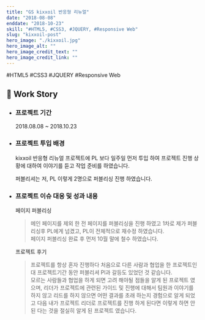 ```yaml
---
title: "GS kixxoil 반응형 리뉴얼"
date: "2018-08-08"
enddate: "2018-10-23"
skill: "#HTML5, #CSS3, #JQUERY, #Responsive Web"
slug: "kixxoil-post"
hero_image: "./kixxoil.jpg"
hero_image_alt: ""
hero_image_credit_text: ""
hero_image_credit_link: ""
---
```


<div className="badge-wrap">
  <span className="badge badge-html">#HTML5</span>
  <span className="badge badge-css">#CSS3</span>
  <span className="badge badge-javscript">#JQUERY</span>
  <span className="badge badge-rwd">#Responsive Web</span>
</div>

## 🎤 Work Story

- ### 프로젝트 기간

  2018.08.08 ~ 2018.10.23

- ### 프로젝트 투입 배경

  kixxoil 반응형 리뉴얼 프로젝트에 PL 보다 일주일 먼저 투입 하여 프로젝트 진행 상황에 대하여 이야기를 듣고 작업 준비를 하였습니다.

  퍼블리셔는 저, PL 이렇게 2명으로 퍼블리싱 진행 하였습니다.

- ### 프로젝트 이슈 대응 및 성과 내용

  페이지 퍼블리싱

  > 메인 페이지를 제외 한 전 페이지를 퍼블리싱을 진행 하였고 1차로 제가 퍼블리싱후 PL에게 넘겼고, PL이 전체적으로 재수정 하였습니다.<br/>
  > 페이지 퍼블리싱 완료 후 먼저 10월 말에 철수 하였습니다.

  프로젝트 후기

  > 프로젝트를 항상 혼자 진행하다 처음으로 다른 사람과 협업을 한 프로젝트인대 프로젝트기간 동안 퍼블리셔 Pl과 갈등도 있었던 것 같습니다. <br/>
  > 모르는 사람들과 협업을 하게 되면 고려 해야될 점들을 알게 된 프로젝트 였으며, 리더가 프로젝트에 관련된 가이드 및 진행에 대해서 팀원과 이야기를 하지 않고 리드를 하지 않으면 어떤 결과를 초래 하는지 경험으로 알게 되었고 다음 내가 프로젝트 리더로 프로젝트를 진행 하게 된다면 이렇게 하면 안된 다는 것을 절실히 알게 된 프로젝트 였습니다.
